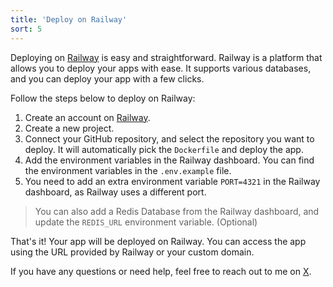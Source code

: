 ```yaml
---
title: 'Deploy on Railway'
sort: 5
---
```


Deploying on [Railway](https://dub.sh/mly-railway) is easy and straightforward. Railway is a platform that allows you to deploy your apps with ease. It supports various databases, and you can deploy your app with a few clicks.

Follow the steps below to deploy on Railway:

1. Create an account on [Railway](https://dub.sh/mly-railway).
2. Create a new project.
3. Connect your GitHub repository, and select the repository you want to deploy. It will automatically pick the `Dockerfile` and deploy the app.
4. Add the environment variables in the Railway dashboard. You can find the environment variables in the `.env.example` file.
5. You need to add an extra environment variable `PORT=4321` in the Railway dashboard, as Railway uses a different port.

> You can also add a Redis Database from the Railway dashboard, and update the `REDIS_URL` environment variable. (Optional)

That's it! Your app will be deployed on Railway. You can access the app using the URL provided by Railway or your custom domain.

If you have any questions or need help, feel free to reach out to me on [X](https://x.com/imarikchakma).
